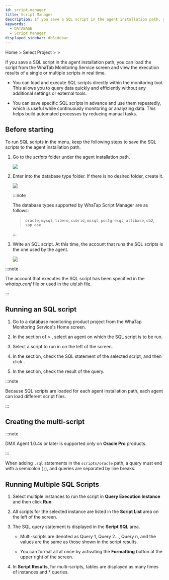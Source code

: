 ```yaml
---
id: script-manager
title: Script Manager
description: If you save a SQL script in the agent installation path, you can load the script from the WhaTab monitoring service screen and display the execution results in real time.
keywords:
  - DATABASE
  - Script Manager
displayed_sidebar: dbSidebar
---
```


Home &gt; Select Project &gt; <Cmdname sid="side_analysis" className="uitext" /> &gt; <Cmdname sid="side_dbScriptManager" className="uitext" />

If you save a SQL script in the agent installation path, you can load the script from the WhaTab Monitoring Service screen and view the execution results of a single or multiple scripts in real time.

- You can load and execute SQL scripts directly within the monitoring tool. This allows you to query data quickly and efficiently without any additional settings or external tools.

- You can save specific SQL scripts in advance and use them repeatedly, which is useful while continuously monitoring or analyzing data. This helps build automated processes by reducing manual tasks.

## Before starting

To run SQL scripts in the <Cmdname sid="side_dbScriptManager" className="uitext" /> menu, keep the following steps to save the SQL scripts to the agent installation path.

1. Go to the *scripts* folder under the agent installation path.

   ![](/img/script-manager-starting-step01.png)

2. Enter into the database type folder. If there is no desired folder, create it.

   ![](/img/script-manager-starting-step02.png)

   :::note 

   The database types supported by WhaTap Script Manager are as follows: 

   > `oracle`, `mysql`, `tibero`, `cubrid`, `mssql`, `postgresql`, `altibase`, `db2`, `sap_ase`

   :::

3. Write an SQL script. At this time, the account that runs the SQL scripts is the one used by the agent.

   ![](/img/script-manager-starting-step03.png)

:::note

The account that executes the SQL script has been specified in the *whatap.conf* file or used in the *uid.sh* file.

:::

## Running an SQL script

1. Go to a database monitoring product project from the WhaTap Monitoring Service's Home screen. 

2. In the <Cmdname sid="TTL08478" className="uitext" /> section of <Cmdname sid="side_analysis" className="uitext" /> &gt; <Cmdname sid="side_dbScriptManager" className="uitext" />, select an agent on which the SQL script is to be run.

3. Select a script to run in <Cmdname sid="TTL08480" className="uitext" /> on the left of the screen.

4. In the <Cmdname sid="TTL08478" className="uitext" /> section, check the SQL statement of the selected script, and then click <Cmdname sid="run" className="uitext" />.

5. In the <Cmdname sid="TTL08479" className="uitext" /> section, check the result of the query.

:::note

Because SQL scripts are loaded for each agent installation path, each agent can load different script files.

:::

## Creating the multi-script

:::note

DMX Agent 1.0.4s or later is supported only on **Oracle Pro** products.

:::

When adding `.sql` statements in the `scripts/oracle` path, a query must end with a semicolon (`;`), and queries are separated by line breaks.

<ImgLang img='multi-script-oracle-pro.png' desc='multi-script-oracle-pro' />

## Running Multiple SQL Scripts

1. Select multiple instances to run the script in **Query Execution Instance** and then click **Run**. 

2. All scripts for the selected instance are listed in the **Script List** area on the left of the screen.

3. The SQL query statement is displayed in the **Script SQL** area. 

   - Multi-scripts are denoted as Query 1, Query 2…, Query n, and the values ​​are the same as those shown in the script results.

   - You can format all at once by activating the **Formatting** button at the upper right of the screen.

4. In **Script Results**, for multi-scripts, tables are displayed as many times of instances and \* queries.
